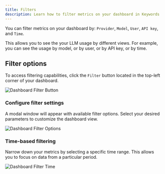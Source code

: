 ```yaml
---
title: Filters
description: Learn how to filter metrics on your dashboard in Keywords AI for complete LLM application observability.
---
```


You can filter metrics on your dashboard by: `Provider`, `Model`, `User`, `API key`, and `Time`.

This allows you to see the your LLM usage by different views. For example, you can see the usage by model, or by user, or by API key, or by time.


## Filter options
To access filtering capabilities, click the `Filter` button located in the top-left corner of your dashboard.

<Frame>
<img src="https://keywordsai-static.s3.us-east-1.amazonaws.com/docs/observability/dashboard-filter.png" alt="Dashboard Filter Button"/>
</Frame>

### Configure filter settings
A modal window will appear with available filter options. Select your desired parameters to customize the dashboard view.

<Frame>
<img src="https://keywordsai-static.s3.us-east-1.amazonaws.com/docs/observability/dashboard-filter-options.png" alt="Dashboard Filter Options"/>
</Frame>

### Time-based filtering
Narrow down your metrics by selecting a specific time range. This allows you to focus on data from a particular period.

<Frame>
<img src="https://keywordsai-static.s3.us-east-1.amazonaws.com/docs/observability/dashboard-filter-time.png" alt="Dashboard Filter Time"/>
</Frame>
